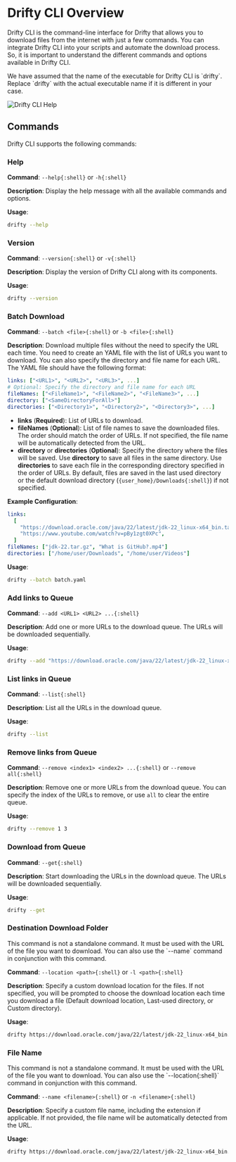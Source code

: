 
# Drifty CLI Overview

Drifty CLI is the command-line interface for Drifty that allows you to download files from the internet with just a few commands. You can integrate Drifty CLI into your scripts and automate the download process. So, it is important to understand the different commands and options available in Drifty CLI.

<Callout type="default">
  We have assumed that the name of the executable for Drifty CLI is `drifty`.
  Replace `drifty` with the actual executable name if it is different in your
  case.
</Callout>

![Drifty CLI Help](https://github.com/user-attachments/assets/b695f3b4-c695-4dfe-a431-9742671488f9)

## Commands

Drifty CLI supports the following commands:

### Help

**Command**: `--help{:shell}` or `-h{:shell}`

**Description**: Display the help message with all the available commands and options.

**Usage**:

```bash
drifty --help
```

### Version

**Command**: `--version{:shell}` or `-v{:shell}`

**Description**: Display the version of Drifty CLI along with its components.

**Usage**:

```bash
drifty --version
```

### Batch Download

**Command**: `--batch <file>{:shell}` or `-b <file>{:shell}`

**Description**: Download multiple files without the need to specify the URL each time. You need to create an YAML file with the list of URLs you want to download. You can also specify the directory and file name for each URL. The YAML file should have the following format:

```yaml filename="sample.yaml" showLineNumbers
links: ["<URL1>", "<URL2>", "<URL3>", ...]
# Optional: Specify the directory and file name for each URL
fileNames: ["<FileName1>", "<FileName2>", "<FileName3>", ...]
directory: ["<SameDirectoryForAll>"]
directories: ["<Directory1>", "<Directory2>", "<Directory3>", ...]
```

- **links** (**Required**): List of URLs to download.
- **fileNames** (**Optional**): List of file names to save the downloaded files. The order should match the order of URLs. If not specified, the file name will be automatically detected from the URL.
- **directory** or **directories** (**Optional**): Specify the directory where the files will be saved. Use **directory** to save all files in the same directory. Use **directories** to save each file in the corresponding directory specified in the order of URLs. By default, files are saved in the last used directory or the default download directory (`{user_home}/Downloads{:shell}`) if not specified.

**Example Configuration**:

```yaml filename="batch.yaml" showLineNumbers
links:
  [
    "https://download.oracle.com/java/22/latest/jdk-22_linux-x64_bin.tar.gz",
    "https://www.youtube.com/watch?v=pBy1zgt0XPc",
  ]
fileNames: ["jdk-22.tar.gz", "What is GitHub?.mp4"]
directories: ["/home/user/Downloads", "/home/user/Videos"]
```

**Usage**:

```bash
drifty --batch batch.yaml
```

### Add links to Queue

**Command**: `--add <URL1> <URL2> ...{:shell}`

**Description**: Add one or more URLs to the download queue. The URLs will be downloaded sequentially.

**Usage**:

```bash
drifty --add "https://download.oracle.com/java/22/latest/jdk-22_linux-x64_bin.tar.gz" "https://www.youtube.com/watch?v=pBy1zgt0XPc"
```

### List links in Queue

**Command**: `--list{:shell}`

**Description**: List all the URLs in the download queue.

**Usage**:

```bash
drifty --list
```

### Remove links from Queue

**Command**: `--remove <index1> <index2> ...{:shell}` or `--remove all{:shell}`

**Description**: Remove one or more URLs from the download queue. You can specify the index of the URLs to remove, or use `all` to clear the entire queue.

**Usage**:

```bash
drifty --remove 1 3
```

### Download from Queue

**Command**: `--get{:shell}`

**Description**: Start downloading the URLs in the download queue. The URLs will be downloaded sequentially.

**Usage**:

```bash
drifty --get
```

### Destination Download Folder

<Callout type="info">
  This command is not a standalone command. It must be used with the URL of the
  file you want to download. You can also use the `--name` command in
  conjunction with this command.
</Callout>

**Command**: `--location <path>{:shell}` or `-l <path>{:shell}`

**Description**: Specify a custom download location for the files. If not specified, you will be prompted to choose the download location each time you download a file (Default download location, Last-used directory, or Custom directory).

**Usage**:

```bash
drifty https://download.oracle.com/java/22/latest/jdk-22_linux-x64_bin.tar.gz --location /home/user/Downloads
```

### File Name

<Callout type="info">
This command is not a standalone command. It must be used with the URL of the file you want to download.
You can also use the `--location{:shell}` command in conjunction with this command.
</Callout>

**Command**: `--name <filename>{:shell}` or `-n <filename>{:shell}`

**Description**: Specify a custom file name, including the extension if applicable. If not provided, the file name will be automatically detected from the URL.

**Usage**:

```bash
drifty https://download.oracle.com/java/22/latest/jdk-22_linux-x64_bin.tar.gz --name jdk-22.tar.gz
```
